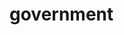 # government


<ul className="grid grid-cols-1 md:grid-cols-2 lg:grid-cols-3 xl:grid-cols-4 gap-4 -ml-6"> 
<ReferenceCard title="contracts " description=" Displays Top 15 Government contracts by amount for all tickers or for a specific ticker.
" url="/bot/reference/discord/government/contracts " />
<ReferenceCard title="house " description=" Displays recent house trades for all tickers or a specific ticker.
" url="/bot/reference/discord/government/house " />
<ReferenceCard title="senate " description=" Displays recent senate trades for all tickers or for a specific ticker
" url="/bot/reference/discord/government/senate " />
</ul>